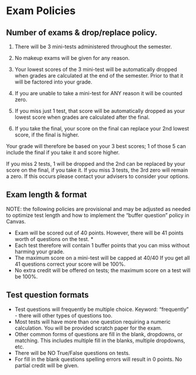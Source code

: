 # Exam  Policies

## Number of exams & drop/replace policy.

1. There will be 3 mini-tests administered throughout the semester. 
1. No makeup exams will be given for any reason.
1. Your lowest scores of the  3 mini-test will be automatically dropped when grades are calculated at the end of the semester.  Prior to that it will be factored into your grade.
1. If you are unable to take a mini-test for ANY reason it will be counted zero.
1. If you miss just 1 test, that score will be automatically dropped as your lowest score when grades are calculated after the final.

1. If you take the final, your score on the final can replace your 2nd lowest score, if the final is higher.

Your grade will therefore be based on your 3 best scores; 1 of those 5 can include the final if you take it and score higher.



If you miss 2 tests, 1 will be dropped and the 2nd can be replaced by your score on the final, if you take it.
If you miss 3 tests, the 3rd zero will remain a zero.  If this occurs please contact your advisers to consider your options.
 

<!-- The final exam will be OPTIONAL(!) and can only benefit your grade. -->



## Exam length & format

NOTE: the following policies are provisional and may be adjusted as needed to optimize test length and how to implement the "buffer question" policy in Canvas.

* Exam will be scored out of 40 points.   However, there will be 41 points worth of questions on the test.  *
* Each test therefore will contain 1 buffer points that you can miss without harming your grade. 
* The maximum score on a mini-test will be capped at 40/40 If you get all 41 questions correct your score will be 100%. 
* No extra credit will be offered on tests; the maximum score on a test will be 100%.
 

## Test question formats

* Test questions will frequently be multiple choice.  Keyword: "frequently" - there will other types of questions too.
* Most tests will have more than one question requiring a numeric calculation.  You will be provided scratch paper for the exam.
* Other common forms of questions are fill in the blank, dropdowns, or matching.  This includes multiple fill in the blanks, multiple dropdowns, etc.  
* There will be NO True/False questions on tests.
* For fill in the blank questions spelling errors will result in 0 points.  No partial credit will be given.


<!-- * Some multiple-choice questions will likely be "select all correct answers."  For these questions, credit will only be given if you select ALL of the correct answers.  If you select an incorrect answer you will receive 0 points. -->

<!-- calculators -->


